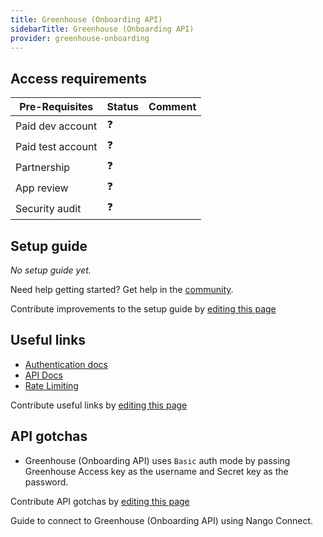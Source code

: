 ```yaml
---
title: Greenhouse (Onboarding API)
sidebarTitle: Greenhouse (Onboarding API)
provider: greenhouse-onboarding
---
```



<Overview />
<PreBuiltTooling />
<PreBuiltUseCases />

## Access requirements
| Pre-Requisites | Status | Comment|
| - | - | - |
| Paid dev account | ❓ |  |
| Paid test account | ❓ |  |
| Partnership | ❓ | |
| App review | ❓ |  |
| Security audit | ❓ | |


## Setup guide

_No setup guide yet._

<Tip>Need help getting started? Get help in the [community](https://nango.dev/slack).</Tip>

<Note>Contribute improvements to the setup guide by [editing this page](https://github.com/nangohq/nango/tree/master/docs-v2/integrations/all/greenhouse-onboarding.mdx)</Note>


## Useful links
-   [Authentication docs](https://developers.greenhouse.io/gho.html#authentication)
-   [API Docs](https://developers.greenhouse.io/gho.html#introduction)
-   [Rate Limiting](https://developers.greenhouse.io/gho.html#rate-limiting) 

<Note>Contribute useful links by [editing this page](https://github.com/nangohq/nango/tree/master/docs-v2/integrations/all/greenhouse-onboarding.mdx)</Note>

## API gotchas

- Greenhouse (Onboarding API) uses `Basic` auth mode by passing Greenhouse Access key as the username and Secret key as the password.

<Note>Contribute API gotchas by [editing this page](https://github.com/nangohq/nango/tree/master/docs-v2/integrations/all/greenhouse-onboarding.mdx)</Note>

<Card title="Connect to Greenhouse (Onboarding API)" icon="link" href="/integrations/all/greenhouse-onboarding/connect" horizontal>
  Guide to connect to Greenhouse (Onboarding API) using Nango Connect.
</Card>
